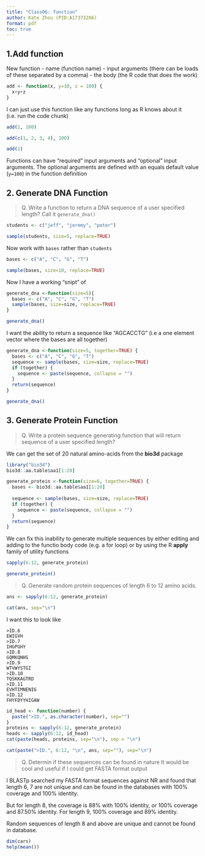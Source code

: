 ```yaml
---
title: "Class06: function"
author: Kate Zhou (PID:A17373286)
format: pdf
toc: true
---
```

## 1.Add function
New function
- name (function name)
- input arguments (there can be loads of these separated by a comma)
- the body (the R code that does the work)
```r
add <- function(x, y=10, z = 100) {
  x+y+z
}
```
I can just use this function like any functions long as R knows about it (i.e. run the code chunk)
```r
add(1, 100)
```

```r
add(c(1, 2, 3, 4), 100)
```
```r
add(1)
```
Functions can have "required" input arguments and  "optional" input arguments. The optional arguments are defined with an equals default value (`y=100`) in the function definition

## 2. Generate DNA Function
> Q. Write a function to return a DNA sequence of a user specified length? Call it `generate_dna()`

```r
students <- c("jeff", "jeremy", "peter")

sample(students, size=5, replace=TRUE)
```

Now work with `bases` rather than `students`
```r
bases <- c("A", "C", "G", "T")

sample(bases, size=10, replace=TRUE)
```
Now I have a working "snipt" of 
```r
generate_dna <-function(size=5){
  bases <- c("A", "C", "G", "T")
  sample(bases, size=size, replace=TRUE)
}
```

```r
generate_dna()
```
I want the ability to return a sequence like "AGCACCTG" (i.e a one element vector where the bases are all together)

```r
generate_dna <-function(size=5, together=TRUE) {
  bases <- c("A", "C", "G", "T")
  sequence <- sample(bases, size=size, replace=TRUE)
  if (together) {
    sequence <- paste(sequence, collapse = "")
  }
  return(sequence)
}
```

```r
generate_dna()
```

## 3. Generate Protein Function

> Q. Write a protein sequence generating function that will return sequence of a user specified length?

We can get the set of 20 natural amino-acids from the **bio3d** package

```r
library("bio3d")
bio3d::aa.table$aa1[1:20]
```
```r
generate_protein <-function(size=6, together=TRUE) {
  bases <- bio3d::aa.table$aa1[1:20]
  
  sequence <- sample(bases, size=size, replace=TRUE)
  if (together) {
    sequence <- paste(sequence, collapse = "")
  }
  return(sequence)
}
```
 
We can fix this inability to generate multiple sequences by either editing and adding to the functio body code (e.g. a for loop) or by using the R **apply ** family of utility functions

```r
sapply(6:12, generate_protein)
```
```r
generate_protein()
```
> Q. Generate random protein sequences of length 6 to 12 amino acids.

```r
ans <- sapply(6:12, generate_protein)

cat(ans, sep="\n")
```

I want this to look like 

```
>ID.6
EWIGVH
>ID.7
IHGPGHY
>ID.8
GQMKQNHS
>ID.9
WTVWYSTGI
>ID.10
TQSKKAGTRD
>ID.11
EVHTIMNENIG
>ID.12
FHYFDYYHIGAW
```

```r
id_head <- function(number) {
  paste(">ID.", as.character(number), sep="")
}
proteins <- sapply(6:12, generate_protein)
heads <- sapply(6:12, id_head)
cat(paste(heads, proteins, sep="\n"), sep = "\n")
```

```r
cat(paste(">ID.", 6:12, "\n", ans, sep=""), sep="\n")
```

> Q. Determin if these sequences can be found in nature
It would be cool and useful if I could get FASTA format output

I BLASTp searched my FASTA format sequences against NR and found that length 6, 7 are not unique and can be found in the databases with 100% coverage and 100% identity.

But for length 8, the coverage is 88% with 100% identity, or 100% coverage and 87.50% identity. For length 9, 100% coverage and 89% identity.

Random sequences  of length 8 and above are unique and cannot be found in database.

```r
dim(cars)
help(mean())
```

